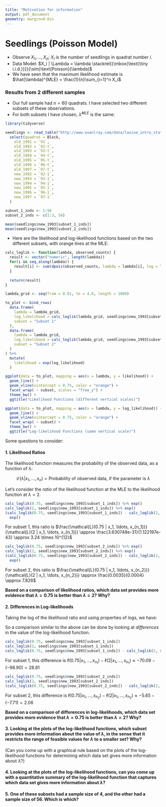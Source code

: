 ```yaml
---
title: "Motivation for information"
output: pdf_document
geometry: margin=0.6in
---
```


\def\simiid{\stackrel{{\mbox{\text{\tiny i.i.d.}}}}{\sim}}

# Seedlings (Poisson Model)

 * Observe $X_1, \ldots, X_n$; $X_i$ is the number of seedlings in quadrat number $i$.
 * Data Model: $X_i | \Lambda = \lambda \simiid \text{Poisson}(\lambda)$
 * We have seen that the maximum likelihood estimate is $\hat{\lambda}^{MLE} = \frac{1}{n}\sum_{i=1}^n X_i$

### Results from 2 different samples

 * Our full sample had $n = 60$ quadrats.  I have selected two different subsets of these observations.
 * For both subsets I have chosen, $\hat{\lambda}^{MLE}$ is the same:

```r
library(tidyverse)

seedlings <- read_table("http://www.evanlray.com/data/lavine_intro_stat_thought/seedlings.txt") %>%
  select(quadrat = Block,
    old_1991 = `91`,
    old_1992 = `92-t`,
    old_1993 = `93-t`,
    old_1994 = `94-t`,
    old_1995 = `95-t`,
    old_1996 = `96-t`,
    old_1997 = `97-t`,
    new_1992 = `92-1`,
    new_1993 = `93-1`,
    new_1994 = `94-1`,
    new_1995 = `95-1`,
    new_1996 = `96-1`,
    new_1997 = `97-1`
  )

subset_1_inds <- 1:56
subset_2_inds <- c(1:3, 54)
```

```r
mean(seedlings$new_1993[subset_1_inds])
mean(seedlings$new_1993[subset_2_inds])
```

 * Here are the likelihood and log-likelihood functions based on the two different subsets, with orange lines at the MLE:

```r
calc_loglik <- function(lambda, observed_counts) {
  result <- vector("numeric", length(lambda))
  for(i in seq_along(lambda)) {
    result[i] <- sum(dpois(observed_counts, lambda = lambda[i], log = TRUE))
  }
  
  return(result)
}

lambda_grid <- seq(from = 0.01, to = 4.0, length = 1000)

to_plot <- bind_rows(
  data.frame(
    lambda = lambda_grid,
    log_likelihood = calc_loglik(lambda_grid, seedlings$new_1993[subset_1_inds]),
    subset = "Subset 1"
  ),
  data.frame(
    lambda = lambda_grid,
    log_likelihood = calc_loglik(lambda_grid, seedlings$new_1993[subset_2_inds]),
    subset = "Subset 2"
  )
) %>%
  mutate(
    likelihood = exp(log_likelihood)
  )

ggplot(data = to_plot, mapping = aes(x = lambda, y = likelihood)) +
  geom_line() +
  geom_vline(xintercept = 0.75, color = "orange") +
  facet_wrap( ~ subset, scales = "free_y") +
  theme_bw() +
  ggtitle("Likelihood Functions (different vertical scales)")
```

```r
ggplot(data = to_plot, mapping = aes(x = lambda, y = log_likelihood)) +
  geom_line() +
  geom_vline(xintercept = 0.75, color = "orange") +
  facet_wrap( ~ subset) +
  theme_bw() +
  ggtitle("Log-likelihood Functions (same vertical scale)")
```
\newpage

Some questions to consider:

#### 1. Likelihood Ratios

The likelihood function measures the probability of the observed data, as a function of $\lambda$:

$$\mathcal{L}(\lambda | x_1, \ldots, x_n) = \text{Probability of observed data, if the parameter is $\lambda$}$$

Let's consider the *ratio* of the likelihood function at the MLE to the likelihood function at $\lambda = 2$.

```r
calc_loglik(0.75, seedlings$new_1993[subset_1_inds]) %>% exp()
calc_loglik(2, seedlings$new_1993[subset_1_inds]) %>% exp()
(calc_loglik(0.75, seedlings$new_1993[subset_1_inds]) - calc_loglik(2, seedlings$new_1993[subset_1_inds])) %>%
  exp()
```

For subset 1, this ratio is $\frac{\mathcal{L}(0.75 | x_1, \ldots, x_{n_1})}{\mathcal{L}(2 | x_1, \ldots, x_{n_1})} \approx \frac{3.630748e-31}{1.122197e-43} \approx 3.24 \times 10^{12}$

```r
calc_loglik(0.75, seedlings$new_1993[subset_2_inds]) %>% exp()
calc_loglik(2, seedlings$new_1993[subset_2_inds]) %>% exp()
(calc_loglik(0.75, seedlings$new_1993[subset_2_inds]) - calc_loglik(2, seedlings$new_1993[subset_2_inds])) %>%
  exp()
```

For subset 2, this ratio is $\frac{\mathcal{L}(0.75 | x_1, \ldots, x_{n_2})}{\mathcal{L}(2 | x_1, \ldots, x_{n_2})} \approx \frac{0.0035}{0.0004} \approx 7.826$

**Based on a comparison of likelihood ratios, which data set provides more evidence that $\lambda = 0.75$ is better than $\lambda = 2$?  Why?**

\vspace{5cm}

#### 2. Differences in Log-likelihoods

Taking the log of the likelihood ratio and using properties of logs, we have:

\begin{align*}
\log\left\{\frac{\mathcal{L}(\hat{\lambda}^{MLE} | x_1, \ldots, x_{n})}{\mathcal{L}(\lambda^{alternative} | x_1, \ldots, x_{n})}\right\} &= \log\left\{\mathcal{L}(\hat{\lambda}^{MLE} | x_1, \ldots, x_{n})\right\} - \log\left\{\mathcal{L}(\lambda^{alternative} | x_1, \ldots, x_{n})\right\} \\
&= \ell(\hat{\lambda}^{MLE} | x_1, \ldots, x_{n}) - \ell(\lambda^{alternative} | x_1, \ldots, x_{n})
\end{align*}

So a comparison similar to the above can be done by looking at *differences* in the value of the log-likelihood function.

```r
calc_loglik(0.75, seedlings$new_1993[subset_1_inds])
calc_loglik(2, seedlings$new_1993[subset_1_inds])
calc_loglik(0.75, seedlings$new_1993[subset_1_inds]) - calc_loglik(2, seedlings$new_1993[subset_1_inds])
```

For subset 1, this difference is $\ell(0.75 | x_1, \ldots, x_{n_1}) - \ell(2 | x_1, \ldots, x_{n_1}) \approx -70.09 - (-98.90) = 28.81$

```r
calc_loglik(0.75, seedlings$new_1993[subset_2_inds])
calc_loglik(2, seedlings$new_1993[subset_2_inds])
(calc_loglik(0.75, seedlings$new_1993[subset_2_inds]) - calc_loglik(2, seedlings$new_1993[subset_2_inds]))
```

For subset 2, this difference is $\ell(0.75 | x_1, \ldots, x_{n_2}) - \ell(2 | x_1, \ldots, x_{n_2}) \approx -5.65 - (-7.71) = 2.06$

**Based on a comparison of differences in log-likelihoods, which data set provides more evidence that $\lambda = 0.75$ is better than $\lambda = 2$?  Why?**

\newpage

#### 3. Looking at the plots of the log-likelihood functions, which subset provides more information about the value of $\lambda$, in the sense that it restricts the range of feasible values for $\lambda$ to a smaller set?  Why?

(Can you come up with a graphical rule based on the plots of the log-likelihood functions for determining which data set gives more information about $\lambda$?)

\vspace{4cm}

#### 4. Looking at the plots of the log-likelihood functions, can you come up with a quantitative summary of the log-likelihood function that captures which data set gives more information about $\lambda$?

\vspace{4cm}

#### 5. One of these subsets had a sample size of 4, and the other had a sample size of 56.  Which is which? 




